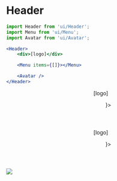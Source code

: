 
<Meta
	title="Layout/Header"
	component={Header}
/>

# Header

```jsx
import Header from 'ui/Header';
import Menu from 'ui/Menu';
import Avatar from 'ui/Avatar';

<Header>
	<div>[logo]</div>

	<Menu items={[]}></Menu>

	<Avatar />
</Header>
```

<Canvas>
	<Story name="Header">
		<FakeNextRouter defaultPath="/trips">
			<Header>
				<div>[logo]</div>
				<Menu
					items={[
						{ name: 'Trips', uri: '/trips' },
						{ name: 'Templates', uri: '/templates' },
						{ name: 'Clients', uri: '/clients' },
						{ name: 'Suppliers', uri: '/suppliers' },
					]}
				/>
				<ContextMenu menu={
					<>
						<ContextItemButton text="Hello" />
					</>
				}>
					<Avatar El="button" />
				</ContextMenu>
			</Header>
			<Header pullUp>
				<div>[logo]</div>
				<Menu
					items={[
						{ name: 'Trips', uri: '/trips' },
						{ name: 'Templates', uri: '/templates' },
						{ name: 'Clients', uri: '/clients' },
						{ name: 'Suppliers', uri: '/suppliers' },
					]}
				/>
				<ContextMenu menu={
					<>
						<ContextItemButton text="Hello" />
					</>
				}>
					<Avatar El="button" />
				</ContextMenu>
			</Header>
			<Image src="https://source.unsplash.com/700x300?nature" width={700} height={300} />
		</FakeNextRouter>
	</Story>
</Canvas>

<ArgsTable of={Header} />
